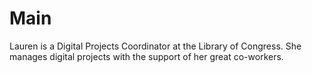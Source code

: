# Main
Lauren is a Digital Projects Coordinator at the Library of Congress. She manages digital projects with the support of her great co-workers.
